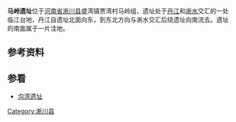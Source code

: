 {{unreferenced|time=2011-02-09T02:33:54+00:00}}
{{文物保护单位
| 级别 = 省级
| 省区市 = 河南省
| 图片 = 
| 名称 = 马岭遗址
| 编号 = 1-143
| 分类 = 古文化遗址
| 时代 = [[新石器时代|新石器时代]]
| 所在 = [[河南省|河南省]][[淅川县|淅川县]][[盛湾镇|盛湾镇]]贾湾村
| 登录 = 1963年
}}
'''马岭遗址'''位于[[河南省|河南省]][[淅川县|淅川县]]盛湾镇贾湾村马岭组，遗址处于[[丹江|丹江]]和[[淅水|淅水]]交汇的一处临江台地，丹江自遗址北面向东，到东北方向与淅水交汇后绕遗址向南流去。遗址的南面属于一片洼地。

== 参考资料 ==
{{reflist}}
==参看==
*[[沟湾遗址|沟湾遗址]]
[[Category:淅川县|Category:淅川县]]
{{文物保护单位小作品}}